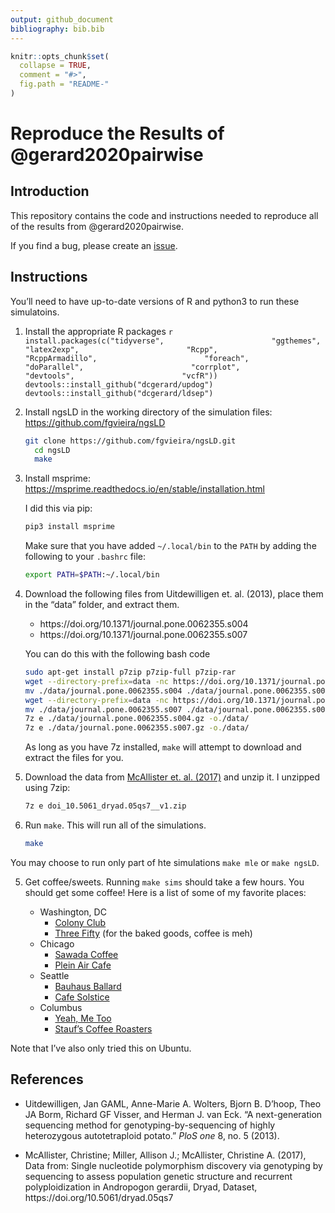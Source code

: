 ```yaml
---
output: github_document
bibliography: bib.bib
---
```


<!-- README.md is generated from README.Rmd. Please edit that file -->

```r
knitr::opts_chunk$set(
  collapse = TRUE,
  comment = "#>",
  fig.path = "README-"
)
```

# Reproduce the Results of @gerard2020pairwise

## Introduction

This repository contains the code and instructions needed to reproduce all of
the results from @gerard2020pairwise.

If you find a bug, please create an
[issue](https://github.com/dcgerard/reproduce_pairwise_ld/issues).

## Instructions

You'll need to have up-to-date versions of R and python3 to run these simulatoins.
    
1. Install the appropriate R packages
    ```r
    install.packages(c("tidyverse",
                       "ggthemes",
                       "latex2exp",
                       "Rcpp",
                       "RcppArmadillo",
                       "foreach",
                       "doParallel",
                       "corrplot",
                       "devtools",
                       "vcfR"))
    devtools::install_github("dcgerard/updog")
    devtools::install_github("dcgerard/ldsep")
    ```
    
2. Install ngsLD in the working directory of the simulation files: <https://github.com/fgvieira/ngsLD>
    
    ``` bash
    git clone https://github.com/fgvieira/ngsLD.git
	  cd ngsLD
	  make
    ```

3. Install msprime: <https://msprime.readthedocs.io/en/stable/installation.html>
  
    I did this via pip:
    
    ``` bash
    pip3 install msprime
    ```
    
    Make sure that you have added `~/.local/bin` to the `PATH` by adding the
    following to your `.bashrc` file:
    
    ``` bash
    export PATH=$PATH:~/.local/bin
    ```
    
3. Download the following files from Uitdewilligen et. al. (2013), 
   place them in the "data" folder, and extract them.
    
    - https://doi.org/10.1371/journal.pone.0062355.s004
    - https://doi.org/10.1371/journal.pone.0062355.s007
    
    You can do this with the following bash code
    
    ``` bash
    sudo apt-get install p7zip p7zip-full p7zip-rar
    wget --directory-prefix=data -nc https://doi.org/10.1371/journal.pone.0062355.s004
    mv ./data/journal.pone.0062355.s004 ./data/journal.pone.0062355.s004.gz
    wget --directory-prefix=data -nc https://doi.org/10.1371/journal.pone.0062355.s007
    mv ./data/journal.pone.0062355.s007 ./data/journal.pone.0062355.s007.gz
    7z e ./data/journal.pone.0062355.s004.gz -o./data/
    7z e ./data/journal.pone.0062355.s007.gz -o./data/
    ```
    
    As long as you have 7z installed, `make` will attempt to download and extract the files for you.
    
4. Download the data from [McAllister et. al. (2017)](https://doi.org/10.5061/dryad.05qs7) and unzip it. I unzipped using 7zip:
    
    ``` bash
    7z e doi_10.5061_dryad.05qs7__v1.zip 
    ```

4. Run `make`. This will run all of the simulations.

    ``` bash
    make
    ```
  
  You may choose to run only part of hte simulations `make mle` or `make ngsLD`.

5. Get coffee/sweets. Running `make sims` should take a few hours. You should get 
   some coffee! Here is a list of some of my favorite places:

    - Washington, DC
        - [Colony Club](https://www.yelp.com/biz/colony-club-washington)
        - [Three Fifty](https://www.yelp.com/biz/three-fifty-bakery-and-coffee-bar-washington) (for the baked goods, coffee is meh)
    - Chicago
        - [Sawada Coffee](https://www.yelp.com/biz/sawada-coffee-chicago)
        - [Plein Air Cafe](https://www.yelp.com/biz/plein-air-cafe-and-eatery-chicago-2)
    - Seattle
        - [Bauhaus Ballard](https://www.yelp.com/biz/bauhaus-ballard-seattle)
        - [Cafe Solstice](https://www.yelp.com/biz/cafe-solstice-seattle)
    - Columbus
        - [Yeah, Me Too](https://www.yelp.com/biz/yeah-me-too-columbus)
        - [Stauf's Coffee Roasters](https://www.yelp.com/biz/staufs-coffee-roasters-columbus-2)


Note that I've also only tried this on Ubuntu.

## References
    
- Uitdewilligen, Jan GAML, Anne-Marie A. Wolters, Bjorn B. D’hoop, Theo JA Borm, Richard GF Visser, and Herman J. van Eck. "A next-generation sequencing method for genotyping-by-sequencing of highly heterozygous autotetraploid potato." _PloS one_ 8, no. 5 (2013).

- McAllister, Christine; Miller, Allison J.; McAllister, Christine A. (2017), Data from: Single nucleotide polymorphism discovery via genotyping by sequencing to assess population genetic structure and recurrent polyploidization in Andropogon gerardii, Dryad, Dataset, https://doi.org/10.5061/dryad.05qs7
